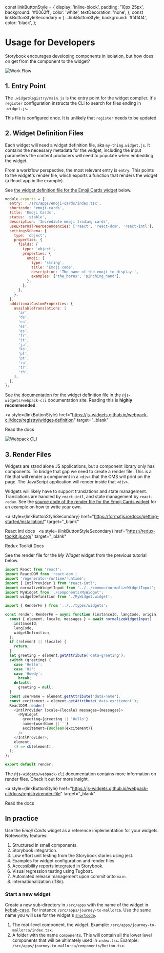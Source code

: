 const linkButtonStyle = {
  display: 'inline-block',
  padding: '10px 25px',
  background: '#0062ff',
  color: 'white',
  textDecoration: 'none',
};
const linkButtonStyleSecondary = {
  ...linkButtonStyle,
  background: '#f4f4f4',
  color: 'black',
};

<Meta title="Documentation/Contributing/Usage" />

# Usage for Developers

Storybook encourages developing components in isolation, but how does on get from the component to the widget?

<img src="wr-flow.png" alt="Work Flow" title="Work Flow" />

## 1. Entry Point

The `.widgetRegistry/main.js` is the entry point for the widget compiler. It's `register` configuration instructs the
CLI to search for files ending in `.widget.js`.

This file is configured once. It is unlikely that `register` needs to be updated.

## 2. Widget Definition Files

Each widget will need a widget definition file, aka `my-thing.widget.js`. It contains the necessary metadata for the
widget, including the input parameters the content producers will need to populate when embedding the widget.

From a workflow perspective, the most relevant entry is `entry`. This points to the widget's render file, which exports a function that renders the widget (a React app in the example).

See [the widget definition file for the Emoji Cards widget](https://github.com/js-widgets/registry-starterkit-react/blob/main/src/apps/emoji-cards/EmojiCards.widget.js) below.

```javascript
module.exports = {
  entry: './src/apps/emoji-cards/index.tsx',
  shortcode: 'emoji-cards',
  title: 'Emoji Cards',
  status: 'stable',
  description: 'Incredible emoji trading cards',
  useExternalPeerDependencies: ['react', 'react-dom', 'react-intl'],
  settingsSchema: {
    type: 'object',
    properties: {
      fields: {
        type: 'object',
        properties: {
          emoji: {
            type: 'string',
            title: 'Emoji code',
            description: 'The name of the emoji to display.',
            examples: ['the_horns', 'pinching_hand'],
          },
        },
      },
    },
  },
  additionalCustomProperties: {
    availableTranslations: [
      'ar',
      'de',
      'en',
      'es',
      'es',
      'fr',
      'it',
      'ja',
      'ko',
      'pl',
      'pt',
      'ru',
      'tr',
      'zh',
    ],
  },
};
```

See the documentation for the widget definition file in the `@js-widgets/webpack-cli` documentation site. Reading this
is **highly recommended**.

<a
  style={linkButtonStyle}
  href="https://js-widgets.github.io/webpack-cli/docs/registry/widget-definition"
  target="_blank"
>
  Read the docs
</a>

[![Webpack CLI](https://camo.githubusercontent.com/3693a0ff1fefe7ac31adf36125d2ad1e6be65e1eb0133841a9f0d63f7aa8c30f/68747470733a2f2f6a732d776964676574732e6769746875622e696f2f7765627061636b2d636c692f696d672f646f63756d656e746174696f6e2d736974652e706e67)](https://js-widgets.github.io/webpack-cli)

## 3. Render Files

Widgets are stand alone JS applications, but a component library only has components. To bridge that gap we need to
create a render file. This is a file that will render a component in a `<div>` that the CMS will print on the page. The
JavaScript application will render inside that `<div>`.

Widgets will likely have to support translations and state management. Translations are handled by `react-intl`, and state management by `react-redux`.
See the [source code of the render file for the Emoji Cards widget](https://github.com/js-widgets/registry-starterkit-react/blob/main/src/apps/emoji-cards/index.tsx)
for an example on how to write your own.

<a
  style={linkButtonStyleSecondary}
  href="https://formatjs.io/docs/getting-started/installation/"
  target="_blank"
>
  React Intl docs
</a>
&nbsp;
<a
  style={linkButtonStyleSecondary}
  href="https://redux-toolkit.js.org/"
  target="_blank"
>
  Redux Toolkit Docs
</a>

See the render file for the _My Widget_ widget from the previous tutorial below.

```javascript
import React from 'react';
import ReactDOM from 'react-dom';
import 'regenerator-runtime/runtime';
import { IntlProvider } from 'react-intl';
import normalizeWidgetInput from '../../common/normalizeWidgetInput';
import MyWidget from './components/MyWidget';
import widgetDefinition from './MyWidget.widget';

import { RenderFn } from '../../types/widgets';

const render: RenderFn = async function (instanceId, langCode, origin, cb) {
  const { element, locale, messages } = await normalizeWidgetInput(
    instanceId,
    langCode,
    widgetDefinition,
  );
  if (!element || !locale) {
    return;
  }
  let greeting = element.getAttribute('data-greeting');
  switch (greeting) {
    case 'Hello':
    case 'Hi':
    case 'Howdy':
      break;
    default:
      greeting = null;
  }
  const userName = element.getAttribute('data-name');
  const excitement = element.getAttribute('data-excitement');
  ReactDOM.render(
    <IntlProvider locale={locale} messages={messages}>
      <MyWidget
        greeting={greeting || 'Hello'}
        name={userName || ''}
        excitement={Boolean(excitement)}
      />
    </IntlProvider>,
    element,
    () => cb(element),
  );
};

export default render;
```

The `@js-widgets/webpack-cli` documentation contains more information on render files. Check it out for more insight.

<a
  style={linkButtonStyle}
  href="https://js-widgets.github.io/webpack-cli/docs/registry/render-file"
  target="_blank"
>
  Read the docs
</a>

## In practice

Use the _Emoji Cards_ widget as a reference implementation for your widgets. Noteworthy features:

1. Structured in small components.
2. Storybook integration.
3. Low effort unit testing from the Storybook stories using jest.
4. Examples for widget configuration and render files.
5. Accessibility reports integrated in Storybook.
6. Visual regression testing using Tugboat.
7. Automated release management upon commit onto `main`.
8. Internationalization (i18n).

### Start a new widget

Create a new sub-directory in `/src/apps` with the name of the widget in [kebab-case](https://en.wikipedia.org/wiki/Letter_case#Kebab_case).
For instance `/src/apps/journey-to-mallorca`. Use the same name you will use for the widget's [`shortcode`](https://js-widgets.github.io/js-widgets/registry-schema/#items_shortcode).

1. The root-level component, the widget. Example: `/src/apps/journey-to-mallorca/index.tsx`.
2. A folder with the name `components`. This will contain all the lower level components that will be ultimately used in `index.tsx`. Example: `/src/apps/journey-to-mallorca/components/Button.tsx`.
